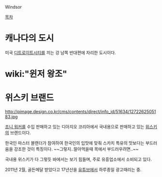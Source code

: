 Windsor

[[목차]]

= 캐나다의 도시 =
미국 [[디트로이트]]시티를 끼는 강 남쪽 반대편에 자리한 도시이다.

= wiki:"윈저 왕조" =

= 위스키 브랜드 =

http://pimage.design.co.kr/cms/contents/direct/info_id/51634/1272262505183.jpg

[[조니 워커]]를 수입 판매하고 있는 디아지오 코리아에서 국내용으로 판매하고 있는 [[위스키]]의 브랜드이다.

한국인 마스터 블랜더가 참여하여 한국인의 입맛에 맞춰 스카치 특유의 맛보다는 부드러움을 강조한 것이 특징이다.
~~그렇지..말아먹을때 목에서 부드러우려면..~~

국내용 위스키가 다 그렇듯 바에서는 보기 힘들며, 주로 유흥업소에서 소비되고 있다.

2011년 2월, 골든메달 받았다고 17년산을 [[유튜브]]에서 하루종일 광고때리는 중.

